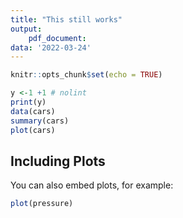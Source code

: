 ```yaml
---
title: "This still works"
output:
    pdf_document:
data: '2022-03-24'
---
```


```r
knitr::opts_chunk$set(echo = TRUE)
```

```r

y <-1 +1 # nolint
print(y)
data(cars)
summary(cars)
plot(cars)
```

## Including Plots

You can also embed plots, for example:

```r
plot(pressure)
```


